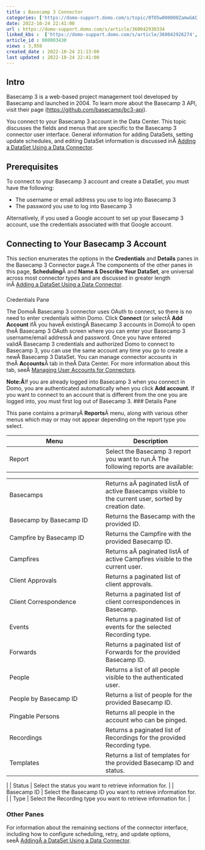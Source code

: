 ```yaml
---
title : Basecamp 3 Connector
categories: ['https://domo-support.domo.com/s/topic/0TO5w000000ZamwGAC']
date: 2022-10-24 22:41:00
url : https://domo-support.domo.com/s/article/360042930334
linked_kbs :  ['https://domo-support.domo.com/s/article/360042926274', 'https://domo-support.domo.com/s/knowledge-base', 'https://domo-support.domo.com/s/article/360042925494', 'https://domo-support.domo.com/s/article/360043429953', 'https://domo-support.domo.com/s/article/360042926054', 'https://domo-support.domo.com/s/article/360043429933', 'https://domo-support.domo.com/s/article/360043429693', 'https://domo-support.domo.com/s/topic/0TO5w000000ZamwGAC', 'https://domo-support.domo.com/s/article/360042930334', 'https://domo-support.domo.com/s/article/360043429913']
article_id : 000003430
views : 3,950
created_date : 2022-10-24 21:13:00
last updated : 2022-10-24 22:41:00
---
```




Intro
-----


Basecamp 3 is a web-based project management tool developed by Basecamp and launched in 2004. To learn more about the Basecamp 3 API, visit their page ([https://github.com/basecamp/bc3-api](https://github.com/basecamp/bc3-api "https://github.com/basecamp/bc3-api")).


You connect to your Basecamp 3 account in the Data Center. This topic discusses the fields and menus that are specific to the Basecamp 3 connector user interface. General information for adding DataSets, setting update schedules, and editing DataSet information is discussed inÂ [Adding a DataSet Using a Data Connector](..\adding_a_dataset_using_a_connector\index.md).


Prerequisites
-------------


To connect to your Basecamp 3 account and create a DataSet, you must have the following:



* The username or email address you use to log into Basecamp 3
* The password you use to log into Basecamp 3


Alternatively, if you used a Google account to set up your Basecamp 3 account, use the credentials associated with that Google account.


Connecting to Your Basecamp 3 Account
-------------------------------------


This section enumerates the options in the **Credentials** and **Details** panes in the Basecamp 3 Connector page.Â The components of the other panes in this page, **Scheduling**Â and **Name & Describe Your DataSet**, are universal across most connector types and are discussed in greater length inÂ [Adding a DataSet Using a Data Connector](..\adding_a_dataset_using_a_connector\index.md "Adding a DataSet Using a Data Connector").


### 
Credentials Pane


The DomoÂ Basecamp 3 connector uses OAuth to connect, so there is no need to enter credentials within Domo. Click **Connect** (or selectÂ **Add Account** ifÂ you haveÂ existingÂ Basecamp 3 accounts in Domo)Â to open theÂ Basecamp 3 OAuth screen where you can enter your Basecamp 3 username/email addressÂ and password. Once you have entered validÂ Basecamp 3 credentials and authorized Domo to connect to Basecamp 3, you can use the same account any time you go to create a newÂ Basecamp 3 DataSet. You can manage connector accounts in theÂ **Accounts**Â tab in theÂ Data Center. For more information about this tab, seeÂ [Managing User Accounts for Connectors](..\managing_user_accounts_for_connectors\index.html "Managing User Accounts for Connectors").


**Note:Â**If you are already logged into Basecamp 3 when you connect in Domo, you are authenticated automatically when you click **Add account**. If you want to connect to an account that is different from the one you are logged into, you must first log out of Basecamp 3.
### Details Pane


This pane contains a primaryÂ **Reports**Â menu, along with various other menus which may or may not appear depending on the report type you select.




| Menu | Description |
| --- | --- |
| Report | Select the Basecamp 3 report you want to run.Â The following reports are available:

|  |  |
| --- | --- |
| Basecamps | Returns aÂ paginated listÂ of active Basecamps visible to the current user, sorted by creation date. |
| Basecamp by Basecamp ID | Returns the Basecamp with the provided ID. |
| Campfire by Basecamp ID | Returns the Campfire with the provided Basecamp ID. |
| Campfires | Returns aÂ paginated listÂ of active Campfires visible to the current user. |
| Client Approvals | Returns a paginated list of client approvals. |
| Client Correspondence | Returns a paginated list of client correspondences in Basecamp. |
| Events | Returns a paginated list of events for the selected Recording type. |
| Forwards | Returns a paginated list of Forwards for the provided Basecamp ID. |
| People | Returns a list of all people visible to the authenticated user. |
| People by Basecamp ID | Returns a list of people for the provided Basecamp ID. |
| Pingable Persons | Returns all people in the account who can be pinged. |
| Recordings | Returns a paginated list of Recordings for the provided Recording type. |
| Templates | Returns a list of templates for the provided Basecamp ID and status. |

 |
| Status | Select the status you want to retrieve information for. |
| Basecamp ID | Select the Basecamp ID you want to retrieve information for. |
| Type | Select the Recording type you want to retrieve information for. |


### Other Panes


For information about the remaining sections of the connector interface, including how to configure scheduling, retry, and update options, seeÂ [AddingÂ a DataSet Using a Data Connector](..\adding_a_dataset_using_a_connector\index.md).